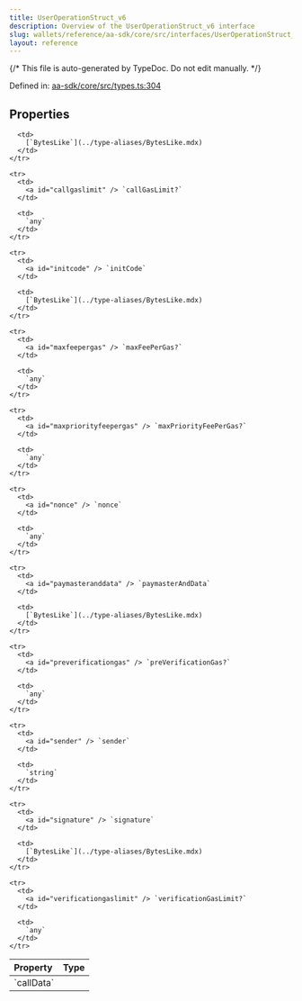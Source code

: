 ```yaml
---
title: UserOperationStruct_v6
description: Overview of the UserOperationStruct_v6 interface
slug: wallets/reference/aa-sdk/core/src/interfaces/UserOperationStruct_v6
layout: reference
---
```


{/* This file is auto-generated by TypeDoc. Do not edit manually. */}

Defined in: [aa-sdk/core/src/types.ts:304](https://github.com/alchemyplatform/aa-sdk/blob/9f926c402d1661309abbf8eae8431e52e8c5e53f/aa-sdk/core/src/types.ts#L304)

## Properties

<table>
  <thead>
    <tr>
      <th align="left">Property</th>
      <th align="left">Type</th>
    </tr>
  </thead>

  <tbody>
    <tr>
      <td>
        <a id="calldata" /> `callData`
      </td>

      <td>
        [`BytesLike`](../type-aliases/BytesLike.mdx)
      </td>
    </tr>

    <tr>
      <td>
        <a id="callgaslimit" /> `callGasLimit?`
      </td>

      <td>
        `any`
      </td>
    </tr>

    <tr>
      <td>
        <a id="initcode" /> `initCode`
      </td>

      <td>
        [`BytesLike`](../type-aliases/BytesLike.mdx)
      </td>
    </tr>

    <tr>
      <td>
        <a id="maxfeepergas" /> `maxFeePerGas?`
      </td>

      <td>
        `any`
      </td>
    </tr>

    <tr>
      <td>
        <a id="maxpriorityfeepergas" /> `maxPriorityFeePerGas?`
      </td>

      <td>
        `any`
      </td>
    </tr>

    <tr>
      <td>
        <a id="nonce" /> `nonce`
      </td>

      <td>
        `any`
      </td>
    </tr>

    <tr>
      <td>
        <a id="paymasteranddata" /> `paymasterAndData`
      </td>

      <td>
        [`BytesLike`](../type-aliases/BytesLike.mdx)
      </td>
    </tr>

    <tr>
      <td>
        <a id="preverificationgas" /> `preVerificationGas?`
      </td>

      <td>
        `any`
      </td>
    </tr>

    <tr>
      <td>
        <a id="sender" /> `sender`
      </td>

      <td>
        `string`
      </td>
    </tr>

    <tr>
      <td>
        <a id="signature" /> `signature`
      </td>

      <td>
        [`BytesLike`](../type-aliases/BytesLike.mdx)
      </td>
    </tr>

    <tr>
      <td>
        <a id="verificationgaslimit" /> `verificationGasLimit?`
      </td>

      <td>
        `any`
      </td>
    </tr>

  </tbody>
</table>
